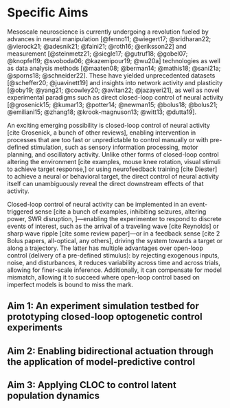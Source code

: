 # Specific Aims

Mesoscale neuroscience is currently undergoing a revolution fueled by advances in neural manipulation [@fenno11; @wiegert17; @sridharan22; @vierock21; @adesnik21; @faini21; @roth16; @eriksson22] and measurement [@steinmetz21; @siegle17; @gutruf18; @gobel07; @knopfel19; @svoboda06; @kazemipour19; @wu20a] technologies as well as data analysis methods [@maaten08; @berman14; @mathis18; @sani21a; @sporns18; @schneider22]. 
These have yielded unprecedented datasets [@scheffer20; @juavinett19] and insights into network activity and plasticity [@oby19; @yang21; @cowley20; @avitan22; @jazayeri21], as well as novel experimental paradigms such as direct closed-loop control of neural activity [@grosenick15; @kumar13; @potter14; @newman15; @bolus18; @bolus21; @emiliani15; @zhang18; @krook-magnuson13; @witt13; @dutta19]. 


An exciting emerging possibility is closed-loop control of neural activity [cite Grosenick, a bunch of other reviews], enabling intervention in processes that are too fast or unpredictable to control manually or with pre-defined stimulation, such as sensory information processing, motor planning, and oscillatory activity. Unlike other forms of closed-loop control altering the environment [cite examples, mouse knee rotation, visual stimuli to achieve target response,] or using neurofeedback training [cite Diester] to achieve a neural or behavioral target, the direct control of neural activity itself can unambiguously reveal the direct downstream effects of that activity.

Closed-loop control of neural activity can be implemented in an event-triggered sense [cite a bunch of examples, inhibiting seizures, altering power, SWR disruption, ]—enabling the experimenter to respond to discrete events of interest, such as the arrival of a traveling wave [cite Reynolds] or sharp wave ripple [cite some review paper]—or in a feedback sense [cite 2 Bolus papers, all-optical, any others], driving the system towards a target or along a trajectory. The latter has multiple advantages over open-loop control (delivery of a pre-defined stimulus): by rejecting exogenous inputs, noise, and disturbances, it reduces variability across time and across trials, allowing for finer-scale inference. Additionally, it can compensate for model mismatch, allowing it to succeed where open-loop control based on imperfect models is bound to miss the mark.

## Aim 1: An experiment simulation testbed for prototyping closed-loop optogenetic control experiments

## Aim 2: Enabling bidirectional actuation through the application of model-predictive control

## Aim 3: Applying CLOC to control latent population dynamics